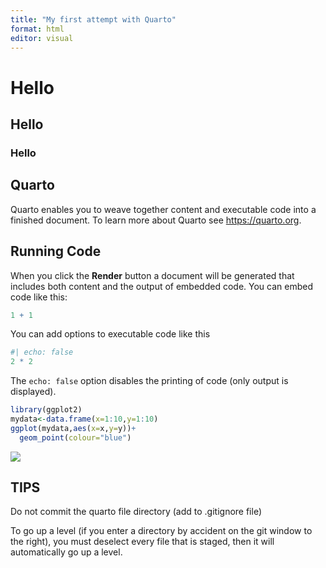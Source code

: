 ```yaml
---
title: "My first attempt with Quarto"
format: html
editor: visual
---
```


# Hello

## Hello

### Hello

## Quarto

Quarto enables you to weave together content and executable code into a finished document. To learn more about Quarto see <https://quarto.org>.

## Running Code

When you click the **Render** button a document will be generated that includes both content and the output of embedded code. You can embed code like this:

```r
1 + 1
```

You can add options to executable code like this

```r
#| echo: false
2 * 2
```

The `echo: false` option disables the printing of code (only output is displayed).

```r
library(ggplot2)
mydata<-data.frame(x=1:10,y=1:10)
ggplot(mydata,aes(x=x,y=y))+
  geom_point(colour="blue")
```

![](images/coding_cat-01.gif)

## TIPS

Do not commit the quarto file directory (add to .gitignore file)

To go up a level (if you enter a directory by accident on the git window to the right), you must deselect every file that is staged, then it will automatically go up a level.
